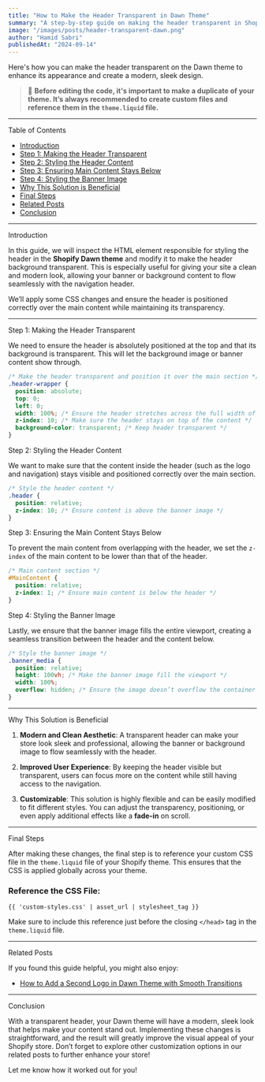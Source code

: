 ```yaml
---
title: "How to Make the Header Transparent in Dawn Theme"
summary: "A step-by-step guide on making the header transparent in Shopify's Dawn theme."
image: "/images/posts/header-transparent-dawn.png"
author: "Hamid Sabri"
publishedAt: "2024-09-14"
---
```


Here's how you can make the header transparent on the Dawn theme to enhance its appearance and create a modern, sleek design.

> 📘 **Before editing the code, it's important to make a duplicate of your theme. It’s always recommended to create custom files and reference them in the `theme.liquid` file.**

---

<HeadingWithId id="table-of-contents" as="h2">Table of Contents</HeadingWithId>

- [Introduction](#introduction)
- [Step 1: Making the Header Transparent](#step-1-making-the-header-transparent)
- [Step 2: Styling the Header Content](#step-2-styling-the-header-content)
- [Step 3: Ensuring Main Content Stays Below](#step-3-ensuring-main-content-stays-below)
- [Step 4: Styling the Banner Image](#step-4-styling-the-banner-image)
- [Why This Solution is Beneficial](#why-this-solution-is-beneficial)
- [Final Steps](#final-steps)
- [Related Posts](#related-posts)
- [Conclusion](#conclusion)

---

<HeadingWithId id="introduction" as="h2">Introduction</HeadingWithId>

In this guide, we will inspect the HTML element responsible for styling the header in the **Shopify Dawn theme** and modify it to make the header background transparent. This is especially useful for giving your site a clean and modern look, allowing your banner or background content to flow seamlessly with the navigation header.

We’ll apply some CSS changes and ensure the header is positioned correctly over the main content while maintaining its transparency.

---

<HeadingWithId id="step-1-making-the-header-transparent" as="h2">Step 1: Making the Header Transparent</HeadingWithId>

We need to ensure the header is absolutely positioned at the top and that its background is transparent. This will let the background image or banner content show through.

```css
/* Make the header transparent and position it over the main section */
.header-wrapper {
  position: absolute;
  top: 0;
  left: 0;
  width: 100%; /* Ensure the header stretches across the full width of the page */
  z-index: 10; /* Make sure the header stays on top of the content */
  background-color: transparent; /* Keep header transparent */
}
```

<HeadingWithId id="step-2-styling-the-header-content" as="h2">Step 2: Styling the Header Content</HeadingWithId>

We want to make sure that the content inside the header (such as the logo and navigation) stays visible and positioned correctly over the main section.

```css
/* Style the header content */
.header {
  position: relative;
  z-index: 10; /* Ensure content is above the banner image */
}
```

<HeadingWithId id="step-3-ensuring-main-content-stays-below" as="h2">Step 3: Ensuring the Main Content Stays Below</HeadingWithId>

To prevent the main content from overlapping with the header, we set the `z-index` of the main content to be lower than that of the header.

```css
/* Main content section */
#MainContent {
  position: relative;
  z-index: 1; /* Ensure main content is below the header */
}
```

<HeadingWithId id="step-4-styling-the-banner-image" as="h2">Step 4: Styling the Banner Image</HeadingWithId>

Lastly, we ensure that the banner image fills the entire viewport, creating a seamless transition between the header and the content below.

```css
/* Style the banner image */
.banner_media {
  position: relative;
  height: 100vh; /* Make the banner image fill the viewport */
  width: 100%;
  overflow: hidden; /* Ensure the image doesn’t overflow the container */
}
```

---

<HeadingWithId id="why-this-solution-is-beneficial" as="h2">Why This Solution is Beneficial</HeadingWithId>

1. **Modern and Clean Aesthetic**: A transparent header can make your store look sleek and professional, allowing the banner or background image to flow seamlessly with the header.
   
2. **Improved User Experience**: By keeping the header visible but transparent, users can focus more on the content while still having access to the navigation.

3. **Customizable**: This solution is highly flexible and can be easily modified to fit different styles. You can adjust the transparency, positioning, or even apply additional effects like a **fade-in** on scroll.

---

<HeadingWithId id="final-steps" as="h2">Final Steps</HeadingWithId>

After making these changes, the final step is to reference your custom CSS file in the `theme.liquid` file of your Shopify theme. This ensures that the CSS is applied globally across your theme.

### Reference the CSS File:

```liquid
{{ 'custom-styles.css' | asset_url | stylesheet_tag }}
```

Make sure to include this reference just before the closing `</head>` tag in the `theme.liquid` file.

---

<HeadingWithId id="related-posts" as="h2">Related Posts</HeadingWithId>

If you found this guide helpful, you might also enjoy:

- [How to Add a Second Logo in Dawn Theme with Smooth Transitions](/posts/logo-transition)

---

<HeadingWithId id="conclusion" as="h2">Conclusion</HeadingWithId>

With a transparent header, your Dawn theme will have a modern, sleek look that helps make your content stand out. Implementing these changes is straightforward, and the result will greatly improve the visual appeal of your Shopify store. Don’t forget to explore other customization options in our related posts to further enhance your store!

Let me know how it worked out for you!
